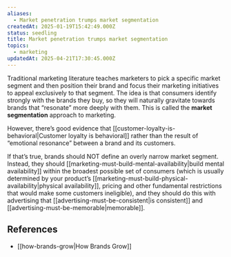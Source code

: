 ```yaml
---
aliases:
  - Market penetration trumps market segmentation
createdAt: 2025-01-19T15:42:49.000Z
status: seedling
title: Market penetration trumps market segmentation
topics:
  - marketing
updatedAt: 2025-04-21T17:30:45.000Z
---
```

Traditional marketing literature teaches marketers to pick a specific market segment and then position their brand and focus their marketing initiatives to appeal exclusively to that segment. The idea is that consumers identify strongly with the brands they buy, so they will naturally gravitate towards brands that “resonate” more deeply with them. This is called the **market segmentation** approach to marketing.

However, there’s good evidence that [[customer-loyalty-is-behavioral|Customer loyalty is behavioral]] rather than the result of “emotional resonance” between a brand and its customers.

If that’s true, brands should NOT define an overly narrow market segment. Instead, they should [[marketing-must-build-mental-availability|build mental availability]] within the broadest possible set of consumers (which is usually determined by your product’s [[marketing-must-build-physical-availability|physical availability]], pricing and other fundamental restrictions that would make some customers ineligible), and they should do this with advertising that [[advertising-must-be-consistent|is consistent]] and [[advertising-must-be-memorable|memorable]].

## References

- [[how-brands-grow|How Brands Grow]]
